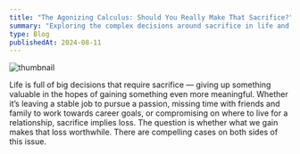 ```yaml
---
title: "The Agonizing Calculus: Should You Really Make That Sacrifice?"
summary: "Exploring the complex decisions around sacrifice in life and how to evaluate if giving up something valuable is worth the potential gain."
type: Blog
publishedAt: 2024-08-11
---
```


<Image src="/_static/blogs/agonizing-calculus/image1.png" width={1280} height={720} alt="thumbnail" />

Life is full of big decisions that require sacrifice — giving up something valuable in the hopes of gaining something even more meaningful. Whether it’s leaving a stable job to pursue a passion, missing time with friends and family to work towards career goals, or compromising on where to live for a relationship, sacrifice implies loss. The question is whether what we gain makes that loss worthwhile. There are compelling cases on both sides of this issue.